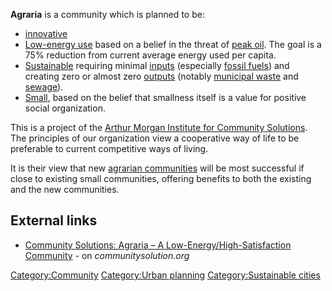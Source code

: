 '''Agraria''' is a community which is planned to be:
* [[innovative]] 
* [[Low-energy use]] based on a belief in the threat of [[peak oil]]. The goal is a 75% reduction from current average energy used per capita.
* [[Sustainable]] requiring minimal [[inputs]] (especially [[fossil fuels]]) and creating zero or almost zero [[outputs]] (notably [[municipal waste]] and [[sewage]]).
* [[Small]], based on the belief that smallness itself is a value for positive social organization.

This is a project of the [[Arthur Morgan Institute for Community Solutions]]. The principles of our organization view a cooperative way of life to be preferable to current competitive ways of living.

It is their view that new [[agrarian communities]] will be most successful if close to existing small communities, offering benefits to both the existing and the new communities.

== External links ==

* [http://www.communitysolution.org/agraria.html Community Solutions: Agraria – A Low-Energy/High-Satisfaction Community] - on ''communitysolution.org'' 

{{stub}}


[[Category:Community]]
[[Category:Urban planning]]
[[Category:Sustainable cities]]